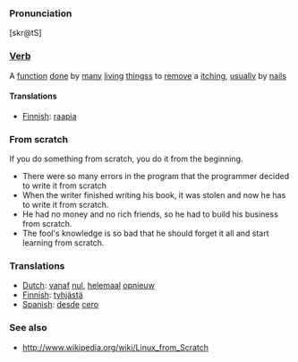 ===Pronunciation===
[skr@tS]

===[[Verb]]===
A [[function]] [[done]] by [[many]] [[living]] [[things]]s to [[remove]] a [[itch]]ing, [[usual]]ly by [[nail]]s

====Translations====

*[[Finnish]]: [[raapia]]

=== From scratch===
If you do something from scratch, you do it from the beginning.
*There were so many errors in the program that the programmer decided to write it from scratch
*When the writer finished writing his book, it was stolen and now he has to write it from scratch. 
*He had no money and no rich friends, so he had to build his business from scratch. 
*The fool's knowledge is so bad that he should forget it all and start learning from scratch.

===Translations===
*[[Dutch]]: [[vanaf]] [[nul]], [[helemaal]] [[opnieuw]]
*[[Finnish]]: [[tyhjästä]]
*[[Spanish]]: [[desde]] [[cero]]
===See also ===
*http://www.wikipedia.org/wiki/Linux_from_Scratch